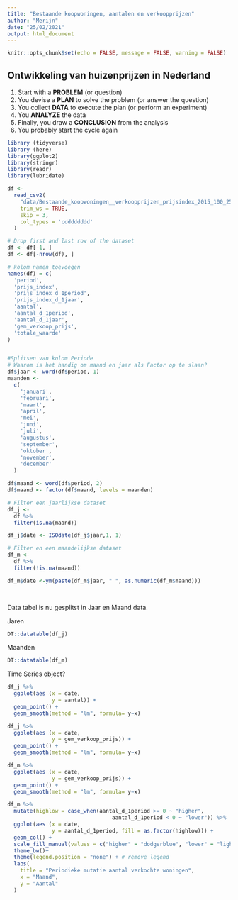 ```yaml
---
title: "Bestaande koopwoningen, aantalen en verkoopprijzen"
author: "Merijn"
date: "25/02/2021"
output: html_document
---
```


```r
knitr::opts_chunk$set(echo = FALSE, message = FALSE, warning = FALSE)
```

## Ontwikkeling van huizenprijzen in Nederland

 1. Start with a **PROBLEM** (or question)
 1. You devise a **PLAN** to solve the problem (or answer the question)
 1. You collect **DATA** to execute the plan (or perform an experiment)
 1. You **ANALYZE** the data
 1. Finally, you draw a **CONCLUSION** from the analysis
 1. You probably start the cycle again

```r
library (tidyverse)
library (here)
library(ggplot2)
library(stringr)
library(readr)
library(lubridate)
```


```r

df <-
  read_csv2(
    "data/Bestaande_koopwoningen__verkoopprijzen_prijsindex_2015_100_25022021_153530.csv",
    trim_ws = TRUE,
    skip = 3,
    col_types = 'cdddddddd'
  )

# Drop first and last row of the dataset
df <- df[-1, ]
df <- df[-nrow(df), ]

# kolom namen toevoegen
names(df) = c(
  'period',
  'prijs_index',
  'prijs_index_d_1period',
  'prijs_index_d_1jaar',
  'aantal',
  'aantal_d_1period',
  'aantal_d_1jaar',
  'gem_verkoop_prijs',
  'totale_waarde'
)


#Splitsen van kolom Periode
# Waarom is het handig om maand en jaar als Factor op te slaan?
df$jaar <- word(df$period, 1)
maanden <-
  c(
    'januari',
    'februari',
    'maart',
    'april',
    'mei',
    'juni',
    'juli',
    'augustus',
    'september',
    'oktober',
    'november',
    'december'
  )

df$maand <- word(df$period, 2)
df$maand <- factor(df$maand, levels = maanden)

# Filter een jaarlijkse dataset
df_j <-
  df %>%
  filter(is.na(maand))

df_j$date <- ISOdate(df_j$jaar,1, 1)

# Filter en een maandelijkse dataset
df_m <-
  df %>%
  filter(!is.na(maand))

df_m$date <-ym(paste(df_m$jaar, " ", as.numeric(df_m$maand)))

  
```

Data tabel is nu gesplitst in Jaar en Maand data.

Jaren

```r
DT::datatable(df_j)
```

Maanden

```r
DT::datatable(df_m)
```


Time Series object?

```r
df_j %>%
  ggplot(aes (x = date, 
              y = aantal)) +
  geom_point() +
  geom_smooth(method = "lm", formula= y~x)
```
```r
df_j %>%
  ggplot(aes (x = date, 
              y = gem_verkoop_prijs)) +
  geom_point() +
  geom_smooth(method = "lm", formula= y~x)
```


```r
df_m %>%
  ggplot(aes (x = date,
              y = gem_verkoop_prijs)) +
  geom_point() +
  geom_smooth(method = "lm", formula= y~x)
```
```r
df_m %>%
  mutate(highlow = case_when(aantal_d_1period >= 0 ~ "higher", 
                                 aantal_d_1period < 0 ~ "lower")) %>%
  ggplot(aes (x = date,
              y = aantal_d_1period, fill = as.factor(highlow))) +
  geom_col() +
  scale_fill_manual(values = c("higher" = "dodgerblue", "lower" = "lightcoral")) +
  theme_bw()+
  theme(legend.position = "none") + # remove legend
  labs(
    title = "Periodieke mutatie aantal verkochte woningen",
    x = "Maand",
    y = "Aantal"
  )
```
